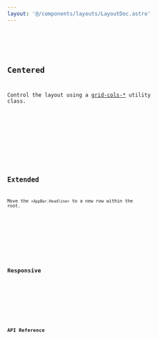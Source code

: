 ```yaml
---
layout: '@/components/layouts/LayoutDoc.astro'
---
```






<Preview client:load>
	<Fragment slot="preview">
		<Default client:visible />
	</Fragment>
	<Fragment slot="code">
		<Code code={DefaultRaw} lang="tsx" />
	</Fragment>
</Preview>

## Centered

Control the layout using a [grid-cols-\*](https://tailwindcss.com/docs/grid-column) utility class.

<Preview client:load>
	<Fragment slot="preview">
		<Centered client:visible />
	</Fragment>
	<Fragment slot="code">
		<Code code={CenteredRaw} lang="tsx" />
	</Fragment>
</Preview>

## Extended

Move the `<AppBar.Headline>` to a new row within the root.

<Preview client:load>
	<Fragment slot="preview">
		<Extended client:visible />
	</Fragment>
	<Fragment slot="code">
		<Code code={ExtendedRaw} lang="tsx" />
	</Fragment>
</Preview>

## Responsive

<Preview client:load>
	<Fragment slot="preview">
		<Responsive client:visible />
	</Fragment>
	<Fragment slot="code">
		<Code code={ResponsiveRaw} lang="tsx" />
	</Fragment>
</Preview>

## API Reference

<ApiTable />
